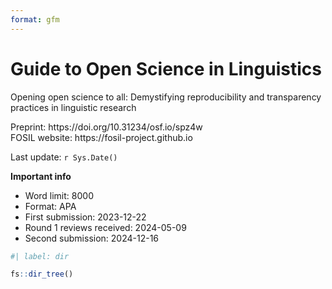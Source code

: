 ```yaml
---
format: gfm
---
```


# Guide to Open Science in Linguistics

Opening open science to all: Demystifying reproducibility and transparency practices in linguistic research

Preprint: https://doi.org/10.31234/osf.io/spz4w  
FOSIL website: https://fosil-project.github.io

Last update: `r Sys.Date()`  

**Important info**  

- Word limit: 8000
- Format: APA
- First submission: 2023-12-22
- Round 1 reviews received: 2024-05-09
- Second submission: 2024-12-16

```r
#| label: dir

fs::dir_tree()
```

